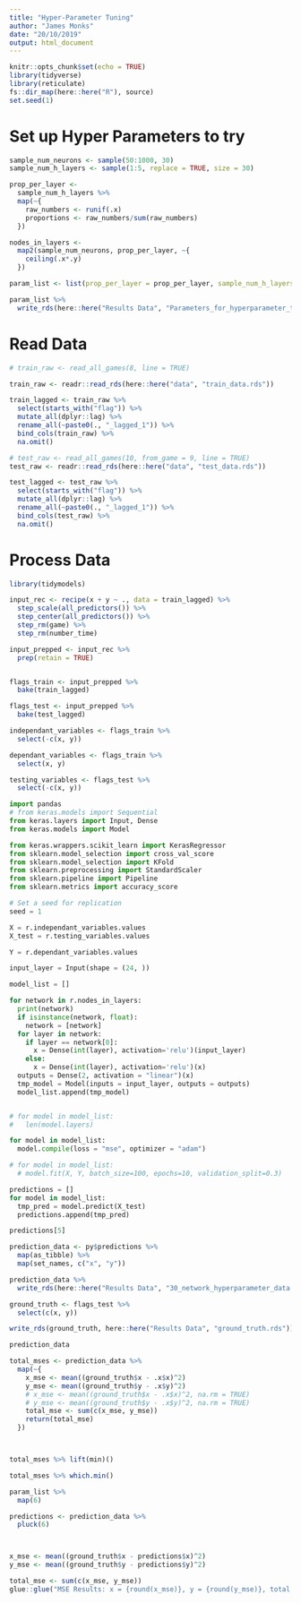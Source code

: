 ```yaml
---
title: "Hyper-Parameter Tuning"
author: "James Monks"
date: "20/10/2019"
output: html_document
---
```


```r
knitr::opts_chunk$set(echo = TRUE)
library(tidyverse)
library(reticulate)
fs::dir_map(here::here("R"), source)
set.seed(1)
```

# Set up Hyper Parameters to try 
```r
sample_num_neurons <- sample(50:1000, 30)
sample_num_h_layers <- sample(1:5, replace = TRUE, size = 30)

prop_per_layer <- 
  sample_num_h_layers %>% 
  map(~{
    raw_numbers <- runif(.x)
    proportions <- raw_numbers/sum(raw_numbers)
  })


```

```r
nodes_in_layers <- 
  map2(sample_num_neurons, prop_per_layer, ~{
    ceiling(.x*.y)
  })
```

```r
param_list <- list(prop_per_layer = prop_per_layer, sample_num_h_layers = sample_num_h_layers, sample_num_neurons = sample_num_neurons, nodes_in_layers)

param_list %>% 
  write_rds(here::here("Results Data", "Parameters_for_hyperparameter_tuning.rds"))

```


# Read Data
```r
# train_raw <- read_all_games(8, line = TRUE)

train_raw <- readr::read_rds(here::here("data", "train_data.rds"))

train_lagged <- train_raw %>% 
  select(starts_with("flag")) %>% 
  mutate_all(dplyr::lag) %>% 
  rename_all(~paste0(., "_lagged_1")) %>% 
  bind_cols(train_raw) %>% 
  na.omit()

# test_raw <- read_all_games(10, from_game = 9, line = TRUE)
test_raw <- readr::read_rds(here::here("data", "test_data.rds"))

test_lagged <- test_raw %>% 
  select(starts_with("flag")) %>% 
  mutate_all(dplyr::lag) %>% 
  rename_all(~paste0(., "_lagged_1")) %>% 
  bind_cols(test_raw) %>% 
  na.omit()
```

# Process Data
```r
library(tidymodels)

input_rec <- recipe(x + y ~ ., data = train_lagged) %>% 
  step_scale(all_predictors()) %>% 
  step_center(all_predictors()) %>% 
  step_rm(game) %>% 
  step_rm(number_time)

input_prepped <- input_rec %>% 
  prep(retain = TRUE)


flags_train <- input_prepped %>% 
  bake(train_lagged)

flags_test <- input_prepped %>% 
  bake(test_lagged)

independant_variables <- flags_train %>% 
  select(-c(x, y))

dependant_variables <- flags_train %>% 
  select(x, y)

testing_variables <- flags_test %>% 
  select(-c(x, y))
```



```python
import pandas
# from keras.models import Sequential
from keras.layers import Input, Dense
from keras.models import Model

from keras.wrappers.scikit_learn import KerasRegressor
from sklearn.model_selection import cross_val_score
from sklearn.model_selection import KFold
from sklearn.preprocessing import StandardScaler
from sklearn.pipeline import Pipeline
from sklearn.metrics import accuracy_score

# Set a seed for replication
seed = 1
```

```python
X = r.independant_variables.values
X_test = r.testing_variables.values

Y = r.dependant_variables.values
```

```python
input_layer = Input(shape = (24, ))
```

```python
model_list = []

for network in r.nodes_in_layers:
  print(network)
  if isinstance(network, float): 
    network = [network]
  for layer in network:
    if layer == network[0]:
      x = Dense(int(layer), activation='relu')(input_layer)
    else:
      x = Dense(int(layer), activation='relu')(x)
  outputs = Dense(2, activation = "linear")(x)
  tmp_model = Model(inputs = input_layer, outputs = outputs)
  model_list.append(tmp_model)


# for model in model_list: 
#   len(model.layers)

```

```python
for model in model_list:
  model.compile(loss = "mse", optimizer = "adam")
```

```python
# for model in model_list:
  # model.fit(X, Y, batch_size=100, epochs=10, validation_split=0.3)
```

```python
predictions = []
for model in model_list:
  tmp_pred = model.predict(X_test)
  predictions.append(tmp_pred)
```


```python
predictions[5]
```

```r
prediction_data <- py$predictions %>% 
  map(as_tibble) %>% 
  map(set_names, c("x", "y"))
```


```r
prediction_data %>% 
  write_rds(here::here("Results Data", "30_network_hyperparameter_data.rds"))
```


```r

ground_truth <- flags_test %>% 
  select(c(x, y))

write_rds(ground_truth, here::here("Results Data", "ground_truth.rds"))

prediction_data

total_mses <- prediction_data %>% 
  map(~{
    x_mse <- mean((ground_truth$x - .x$x)^2)
    y_mse <- mean((ground_truth$y - .x$y)^2)
    # x_mse <- mean((ground_truth$x - .x$x)^2, na.rm = TRUE)
    # y_mse <- mean((ground_truth$y - .x$y)^2, na.rm = TRUE)
    total_mse <- sum(c(x_mse, y_mse))
    return(total_mse)
  })



total_mses %>% lift(min)()

total_mses %>% which.min()

param_list %>% 
  map(6)

predictions <- prediction_data %>% 
  pluck(6)



x_mse <- mean((ground_truth$x - predictions$x)^2)
y_mse <- mean((ground_truth$y - predictions$y)^2)

total_mse <- sum(c(x_mse, y_mse))
glue::glue("MSE Results: x = {round(x_mse)}, y = {round(y_mse)}, total = {round(total_mse)}")

```

